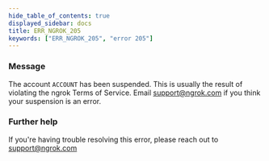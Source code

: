 ```yaml
---
hide_table_of_contents: true
displayed_sidebar: docs
title: ERR_NGROK_205
keywords: ["ERR_NGROK_205", "error 205"]
---
```


### Message

The account `ACCOUNT` has been suspended. This is usually the result of violating the ngrok Terms of Service. Email support@ngrok.com if you think your suspension is an error.

### Further help

If you're having trouble resolving this error, please reach out to [support@ngrok.com](mailto:support@ngrok.com?subject=Help%20with%20ERR_NGROK_205)
